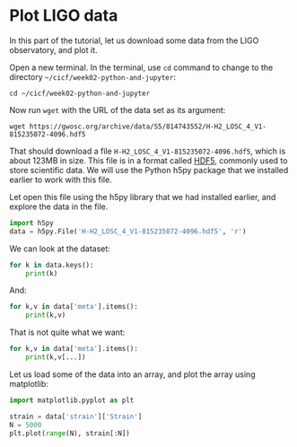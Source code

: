 # Plot LIGO data

In this part of the tutorial, let us download some data from the LIGO
observatory, and plot it.  

Open a new terminal. In the terminal, use `cd` command to change to
the directory `~/cicf/week02-python-and-jupyter`:

```
cd ~/cicf/week02-python-and-jupyter
```

Now run `wget` with the URL of the data set as its argument:

```
wget https://gwosc.org/archive/data/S5/814743552/H-H2_LOSC_4_V1-815235072-4096.hdf5
```

That should download a file `H-H2_LOSC_4_V1-815235072-4096.hdf5`,
which is about 123MB in size.  This file is in a format called [HDF5],
commonly used to store scientific data.  We will use the Python h5py
package that we installed earlier to work with this file.

[HDF5]: https://en.wikipedia.org/wiki/Hierarchical_Data_Format

Let open this file using the h5py library that we had installed
earlier, and explore the data in the file.

```python
import h5py
data = h5py.File('H-H2_LOSC_4_V1-815235072-4096.hdf5', 'r')
```

We can look at the dataset:

```python
for k in data.keys():
    print(k)
```

And:

```python
for k,v in data['meta'].items():
    print(k,v)
```

That is not quite what we want:

```python
for k,v in data['meta'].items():
    print(k,v[...])
```

Let us load some of the data into an array, and plot the array using
matplotlib:

```python
import matplotlib.pyplot as plt

strain = data['strain']['Strain']
N = 5000
plt.plot(range(N), strain[:N])
```

